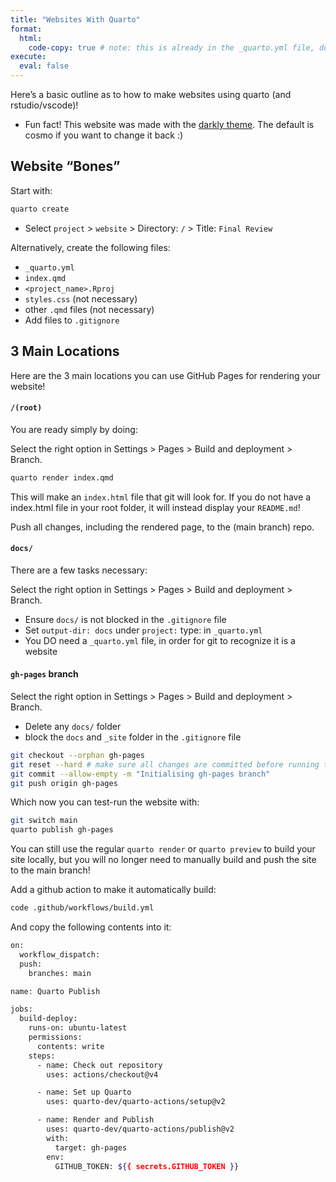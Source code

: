 ```yaml
---
title: "Websites With Quarto"
format:
  html:
    code-copy: true # note: this is already in the _quarto.yml file, dont need
execute:
  eval: false
---
```


Here's a basic outline as to how to make websites using quarto (and rstudio/vscode)!

* Fun fact! This website was made with the [darkly theme](https://bootswatch.com/darkly/). The default is cosmo if you want to change it back :)

## Website "Bones"

Start with:

```bash
quarto create
```

* Select `project` > `website` > Directory: `/` > Title: `Final Review`

Alternatively, create the following files:

* `_quarto.yml`
* `index.qmd`
* `<project_name>.Rproj`
* `styles.css` (not necessary)
* other `.qmd` files (not necessary)
* Add files to `.gitignore`

## 3 Main Locations

Here are the 3 main locations you can use GitHub Pages for rendering your website!

#### `/(root)`

You are ready simply by doing:

Select the right option in Settings > Pages > Build and deployment > Branch.

```bash
quarto render index.qmd
```

This will make an `index.html` file that git will look for. If you do not have a index.html file in your root folder, it will instead display your `README.md`!

Push all changes, including the rendered page, to the (main branch) repo.

#### `docs/`

There are a few tasks necessary:

Select the right option in Settings > Pages > Build and deployment > Branch.

* Ensure `docs/` is not blocked in the `.gitignore` file
* Set `output-dir: docs` under `project:` type: in `_quarto.yml`
* You DO need a `_quarto.yml` file, in order for git to recognize it is a website

#### `gh-pages` branch

Select the right option in Settings > Pages > Build and deployment > Branch.

* Delete any `docs/` folder 
* block the `docs` and `_site` folder in the `.gitignore` file

```bash
git checkout --orphan gh-pages
git reset --hard # make sure all changes are committed before running this!
git commit --allow-empty -m "Initialising gh-pages branch"
git push origin gh-pages
```
Which now you can test-run the website with:

```bash
git switch main
quarto publish gh-pages
```

You can still use the regular `quarto render` or `quarto preview` to build your site locally, but you will no longer need to manually build and push the site to the main branch!

Add a github action to make it automatically build:

```bash
code .github/workflows/build.yml
```

And copy the following contents into it:

```bash
on:
  workflow_dispatch:
  push:
    branches: main

name: Quarto Publish

jobs:
  build-deploy:
    runs-on: ubuntu-latest
    permissions:
      contents: write
    steps:
      - name: Check out repository
        uses: actions/checkout@v4

      - name: Set up Quarto
        uses: quarto-dev/quarto-actions/setup@v2

      - name: Render and Publish
        uses: quarto-dev/quarto-actions/publish@v2
        with:
          target: gh-pages
        env:
          GITHUB_TOKEN: ${{ secrets.GITHUB_TOKEN }}
```

